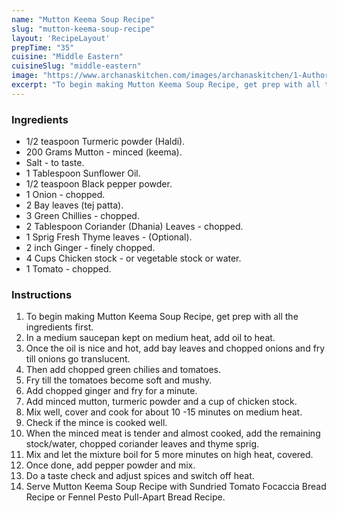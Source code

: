 ---
name: "Mutton Keema Soup Recipe"
slug: "mutton-keema-soup-recipe"
layout: 'RecipeLayout'
prepTime: "35"
cuisine: "Middle Eastern"
cuisineSlug: "middle-eastern"
image: "https://www.archanaskitchen.com/images/archanaskitchen/1-Author/poojanadkarni/MUTTON_KHEEMA_SOUP__GROUND_GOAT_SOUP_1600.jpg"
excerpt: "To begin making Mutton Keema Soup Recipe, get prep with all the ingredients first"
---

### Ingredients

- 1/2 teaspoon Turmeric powder (Haldi).
- 200 Grams Mutton - minced (keema).
- Salt - to taste.
- 1 Tablespoon Sunflower Oil.
- 1/2 teaspoon Black pepper powder.
- 1 Onion - chopped.
- 2 Bay leaves (tej patta).
- 3 Green Chillies - chopped.
- 2 Tablespoon Coriander (Dhania) Leaves - chopped.
- 1 Sprig Fresh Thyme leaves - (Optional).
- 2 inch Ginger - finely chopped.
- 4 Cups Chicken stock - or vegetable stock or water.
- 1 Tomato - chopped.

### Instructions

1. To begin making Mutton Keema Soup Recipe, get prep with all the ingredients first.
1. In a medium saucepan kept on medium heat, add oil to heat.
1. Once the oil is nice and hot, add bay leaves and chopped onions and fry till onions go translucent.
1. Then add chopped green chilies and tomatoes.
1. Fry till the tomatoes become soft and mushy.
1. Add chopped ginger and fry for a minute.
1. Add minced mutton, turmeric powder and a cup of chicken stock.
1. Mix well, cover and cook for about 10 -15 minutes on medium heat.
1. Check if the mince is cooked well.
1. When the minced meat is tender and almost cooked, add the remaining stock/water, chopped coriander leaves and thyme sprig.
1. Mix and let the mixture boil for 5 more minutes on high heat, covered.
1. Once done, add pepper powder and mix.
1. Do a taste check and adjust spices and switch off heat.
1. Serve Mutton Keema Soup Recipe with Sundried Tomato Focaccia Bread Recipe or Fennel Pesto Pull-Apart Bread Recipe.
